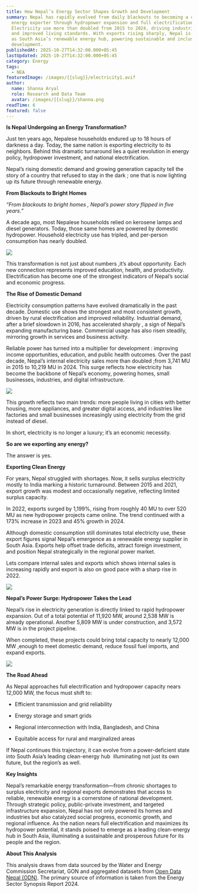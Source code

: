 ```yaml
---
title: How Nepal’s Energy Sector Shapes Growth and Development
summary: Nepal has rapidly evolved from daily blackouts to becoming a clean
  energy exporter through hydropower expansion and full electrification.
  Electricity use more than doubled from 2015 to 2024, driving industrial growth
  and improved living standards. With exports rising sharply, Nepal is emerging
  as South Asia’s renewable energy hub, powering sustainable and inclusive
  development.
publishedAt: 2025-10-27T14:32:00.000+05:45
lastUpdated: 2025-10-27T14:32:00.000+05:45
category: Energy
tags:
  - NEA
featuredImage: /images/{{slug}}/electricity1.avif
author:
  name: Shanna Aryal
  role: Research and Data Team
  avatar: /images/{{slug}}/shanna.png
readTime: 6
featured: false
---
```


**Is Nepal Undergoing an Energy Transformation?**




Just ten years ago, Nepalese households endured up to 18 hours of darkness a day. Today, the same nation is exporting electricity to its neighbors. Behind this dramatic turnaround lies a quiet revolution in energy policy, hydropower investment, and national electrification.

Nepal’s rising domestic demand and growing generation capacity tell the story of a country that refused to stay in the dark ; one that is now lighting up its future through renewable energy.

**From Blackouts to Bright Homes**

*“From blackouts to bright homes , Nepal’s power story flipped in five years.”*

A decade ago, most Nepalese households relied on kerosene lamps and diesel generators. Today, those same homes are powered by domestic hydropower. Household electricity use has tripled, and per-person consumption has nearly doubled.

![](/images/{{slug}}/picture1.png)




This transformation is not just about numbers ,it’s about opportunity. Each new connection represents improved education, health, and productivity. Electrification has become one of the strongest indicators of Nepal’s social and economic progress.

**The Rise of Domestic Demand**

Electricity consumption patterns have evolved dramatically in the past decade. Domestic use shows the strongest and most consistent growth, driven by rural electrification and improved reliability. Industrial demand, after a brief slowdown in 2016, has accelerated sharply , a sign of Nepal’s expanding manufacturing base. Commercial usage has also risen steadily, mirroring growth in services and business activity.

Reliable power has turned into a multiplier for development : improving income opportunities, education, and public health outcomes. Over the past decade, Nepal’s internal electricity sales more than doubled ;from 3,741 MU in 2015 to 10,219 MU in 2024. This surge reflects how electricity has become the backbone of Nepal’s economy, powering homes, small businesses, industries, and digital infrastructure.






![](/images/{{slug}}/picture2.png)




This growth reflects two main trends: more people living in cities with better housing, more appliances, and greater digital access, and industries like factories and small businesses increasingly using electricity from the grid instead of diesel.



In short, electricity is no longer a luxury; it’s an economic necessity.

**So are we exporting any energy?**

The answer is yes.

**Exporting Clean Energy**

For years, Nepal struggled with shortages. Now, it sells surplus electricity mostly to India marking a historic turnaround. Between 2015 and 2021, export growth was modest and occasionally negative, reflecting limited surplus capacity.

In 2022, exports surged by 1,199%, rising from roughly 40 MU to over 520 MU as new hydropower projects came online. The trend continued with a 173% increase in 2023 and 45% growth in 2024.

Although domestic consumption still dominates total electricity use, these export figures signal Nepal’s emergence as a renewable energy supplier in South Asia. Exports help offset trade deficits, attract foreign investment, and position Nepal strategically in the regional power market.

Lets compare internal sales and exports which shows internal sales is increasing rapidly and export is also on good pace with a sharp rise in 2022.

![](/images/{{slug}}/picture3.png)




**Nepal’s Power Surge: Hydropower Takes the Lead**

Nepal’s rise in electricity generation is directly linked to rapid hydropower expansion. Out of a total potential of 11,920 MW, around 2,538 MW is already operational. Another 5,809 MW is under construction, and 3,572 MW is in the project pipeline.

When completed, these projects could bring total capacity to nearly 12,000 MW ,enough to meet domestic demand, reduce fossil fuel imports, and expand exports.

![](/images/{{slug}}/picture4.png)




**The Road Ahead**

As Nepal approaches full electrification and hydropower capacity nears 12,000 MW, the focus must shift to:

* Efficient transmission and grid reliability


* Energy storage and smart grids


* Regional interconnection with India, Bangladesh, and China


* Equitable access for rural and marginalized areas



If Nepal continues this trajectory, it can evolve from a power-deficient state into South Asia’s leading clean-energy hub  illuminating not just its own future, but the region’s as well.

**Key Insights**

Nepal’s remarkable energy transformation—from chronic shortages to surplus electricity and regional exports demonstrates that access to reliable, renewable energy is a cornerstone of national development. Through strategic policy, public-private investment, and targeted infrastructure expansion, Nepal has not only powered its homes and industries but also catalyzed social progress, economic growth, and regional influence. As the nation nears full electrification and maximizes its hydropower potential, it stands poised to emerge as a leading clean-energy hub in South Asia, illuminating a sustainable and prosperous future for its people and the region.

**About This Analysis**

This analysis draws from data sourced by the Water and Energy Commission Secretariat, GON and aggregated datasets from [Open Data Nepal (ODN)](https://opendatanepal.com/). The primary source of information is taken from the Energy Sector Synopsis Report 2024.
